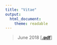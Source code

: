 ```yaml
---
title: "Vitae"
output: 
  html_document: 
    theme: readable
---
```


> June 2018 [[**.pdf**](https://github.com/nmmichalak/nicholas_michalak/raw/master/vitae/2019/2019_february_vitae_michalak.pdf)]